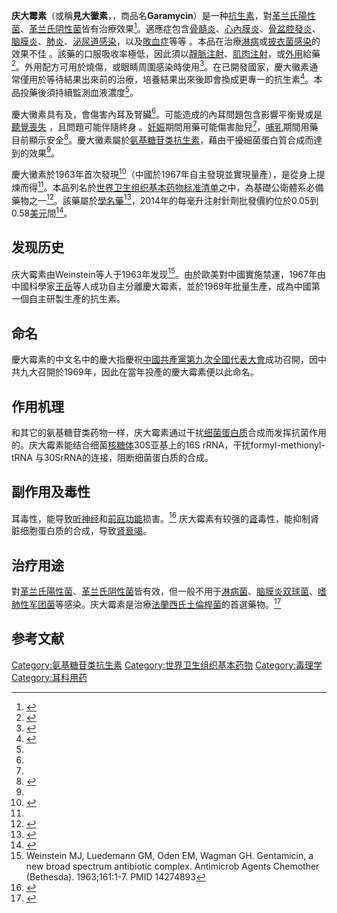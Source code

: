 {{medical}}{{Drugbox
| Verifiedfields = changed
| verifiedrevid = 443833957
| IUPAC_name = (3''R'',4''R'',5''R'')-2-{[(1''S'',2''S'',3''R'',4''S'',6''R'')-4,6-<br />diamino-3-{[(2''R'',3''R'',6''S'')-<br />3-amino-6-[(1''R'')-<br />1-(methylamino)ethyl]oxan-2-yl]oxy}-<br />2-hydroxycyclohexyl]oxy}-5-methyl-<br />4-(methylamino)oxane-3,5-diol
| image = Gentamicin C2.svg
| image2 = Gentamicin.png
<!--Clinical data-->
| tradename = Cidomycin, Septopal, Genticyn, Garamycin, others
| Drugs.com = {{drugs.com|monograph|gentamicin-sulfate}}
| MedlinePlus = a682275
| pregnancy_category = D
| legal_status = Rx only
| routes_of_administration = [[靜脈注射|靜脈注射]]、[[眼藥水|眼藥水]]、[[肌肉注射|肌肉注射]]、[[外用藥物|外用]]
<!--Pharmacokinetic data-->
| bioavailability = 口服较低
| protein_bound = 0-10%
| elimination_half-life = 2 小時
| excretion = 肾
<!--Identifiers-->
| CAS_number_Ref = {{cascite|correct|??}}
| CAS_number = 1403-66-3
| ATC_prefix = D06
| ATC_suffix = AX07
| ATC_supplemental =  {{ATC|J01|GB03}} {{ATC|S01|AA11}} {{ATC|S02|AA14}} {{ATC|S03|AA06}} {{ATCvet|A07|AA91}} {{ATCvet|G01|AA91}} {{ATCvet|G51|AA04}} {{ATCvet|J51|GB03}}
| PubChem = 3467
| IUPHAR_ligand = 2427
| DrugBank_Ref = {{drugbankcite|changed|drugbank}}
| DrugBank = DB00798
| ChemSpiderID_Ref = {{chemspidercite|correct|chemspider}}
| ChemSpiderID = 390067
| UNII_Ref = {{fdacite|correct|FDA}}
| UNII = T6Z9V48IKG
| KEGG_Ref = {{keggcite|correct|kegg}}
| KEGG = D08013
| ChEBI_Ref = {{ebicite|correct|EBI}}
| ChEBI = 27412
| ChEMBL_Ref = {{ebicite|correct|EBI}}
| ChEMBL = 195892
<!--Chemical data-->
| C=21 | H=43 | N=5 | O=7
| molecular_weight = 477.596 g/mol
| smiles = O[C@]3(C)[C@H](NC)[C@@H](O)[C@@H](O[C@H]2[C@H](N)C[C@H](N)[C@@H](O[C@H]1O[C@H](C(NC)C)CC[C@H]1N)[C@@H]2O)OC3
| StdInChI_Ref = {{stdinchicite|correct|chemspider}}
| StdInChI = 1S/C21H43N5O7/c1-9(25-3)13-6-5-10(22)19(31-13)32-16-11(23)7-12(24)17(14(16)27)33-20-15(28)18(26-4)21(2,29)8-30-20/h9-20,25-29H,5-8,22-24H2,1-4H3/t9?,10-,11+,12-,13+,14+,15-,16-,17+,18-,19-,20-,21+/m1/s1
| StdInChIKey_Ref = {{stdinchicite|correct|chemspider}}
| StdInChIKey = CEAZRRDELHUEMR-URQXQFDESA-N
}}
<!-- Definition and uses -->
'''庆大霉素'''（或稱'''見大黴素'''，'''{{lang|en|Gentamicin}}'''，商品名'''Garamycin'''）是一种[[抗細菌藥|抗生素]]，對[[革蘭氏陽性菌|革兰氏陽性菌]]、[[革蘭氏陰性菌|革兰氏阴性菌]]皆有治療效果<ref>{{Cite web|url=http://www.ktgh.com.tw/Medicament_tbDrug_Look.asp?CatID=65&ModuleType=&NewsID=944&Ordid=33252|title=GENTAMICIN（注射）INJ 80MG 2ML|accessdate=2018-05-21|author=|date=|work=|publisher=社團法人光田綜合醫院|language=zh-TW|archive-date=2018-05-22|archive-url=https://web.archive.org/web/20180522042637/http://www.ktgh.com.tw/Medicament_tbDrug_Look.asp?CatID=65&ModuleType=&NewsID=944&Ordid=33252|dead-url=no}}</ref>。適應症包含[[骨髓炎|骨髓炎]]、[[Endocarditis|心內膜炎]]、[[骨盆腔發炎|骨盆腔發炎]]、[[脑膜炎|脑膜炎]]、[[肺炎|肺炎]]、[[泌尿道感染|泌尿道感染]]，以及[[敗血症|敗血症]]等等<!-- <ref name=AHFS2015/> -->。本品在治療[[淋病|淋病]]或[[披衣菌感染|披衣菌感染]]的效果不佳<!-- <ref name=AHFS2015/> -->。該藥的口服吸收率極低，因此須以[[靜脈注射|靜脈注射]]、[[Intramuscular_injection|肌肉注射]]，或[[外用藥物|外用]]給藥<ref name="AHFS2015">{{cite web|url=http://www.drugs.com/monograph/gentamicin-sulfate.html|title=Gentamicin sulfate|accessdate=2015-08-15|publisher=The American Society of Health-System Pharmacists|archive-date=2015-08-16|archive-url=https://web.archive.org/web/20150816010048/http://www.drugs.com/monograph/gentamicin-sulfate.html|dead-url=no}}</ref>。外用配方可用於燒傷，或眼睛周圍感染時使用<ref>{{cite book|last1=Bartlett|first1=Jimmy|title=Clinical Ocular Pharmacology|date=2013|publisher=Elsevier|isbn=9781483193915|page=214|edition=s|url=https://books.google.ca/books?id=kA8lBQAAQBAJ&pg=PA214|access-date=2016-06-16|archive-date=2015-12-22|archive-url=https://web.archive.org/web/20151222132453/https://books.google.ca/books?id=kA8lBQAAQBAJ&pg=PA214|dead-url=no}}</ref>。在已開發國家，慶大黴素通常僅用於等待{{tsl|en|bacterial culture|細菌培養}}結果出來前的治療，培養結果出來後即會換成更專一的抗生素<ref name="ap01">{{cite journal |author1=Moulds, Robert |author2=Jeyasingham, Melanie |journal=Australian Prescriber |title=Gentamicin: a great way to start |date=October 2010 |issue=33 |pages=134–135 |url=http://www.australianprescriber.com/magazine/33/5/134/5 |deadurl=yes |archiveurl=https://web.archive.org/web/20110313150546/http://www.australianprescriber.com/magazine/33/5/134/5 |archivedate=2011-03-13 }}</ref>。本品投藥後須持續監測血液濃度<ref name=AHFS2015/>。

<!-- Side effects and mechanism -->
慶大黴素具有{{tsl|en|ototoxic|耳毒性}}及{{tsl|en|nephrotoxic|腎毒性}}，會傷害內耳及腎臟<ref name=AHFS2015/>。可能造成的內耳問題包含影響平衡覺或是[[聾|聽覺喪失]]<!-- <ref name=AHFS2015/> -->，且問題可能伴隨終身<!-- <ref name=AHFS2015/> -->。[[妊娠|妊娠]]期間用藥可能傷害胎兒<ref name=AHFS2015/>，[[母乳餵養|哺乳]]期間用藥目前顯示安全<ref name=GenB>{{cite web|title=Gentamicin use while breastfeeding|url=http://www.drugs.com/breastfeeding/gentamicin.html|accessdate=2015-08-15|archive-date=2015-09-06|archive-url=https://web.archive.org/web/20150906222610/http://www.drugs.com/breastfeeding/gentamicin.html|dead-url=no}}</ref>。慶大黴素屬於[[氨基糖苷类抗生素|氨基糖苷类抗生素]]，藉由干擾細菌蛋白質合成而達到{{tsl|en|bactericidal||殺菌}}的效果<ref name=AHFS2015/>。

<!-- Society and culture -->
慶大黴素於1963年首次發現<ref>{{cite book|last1=Pucci|first1=edited by Thomas Dougherty, Michael J.|last2=Weinstein|first2=Marvin J.|title=Handbook of antibiotic discovery and development|date=2011|publisher=Springer|location=New York|isbn=9781461413998|page=238|edition=2012|url=https://books.google.ca/books?id=E6Dv5XsXU-IC&pg=PA238|access-date=2016-06-16|archive-date=2016-03-11|archive-url=https://web.archive.org/web/20160311020543/https://books.google.ca/books?id=E6Dv5XsXU-IC&pg=PA238|dead-url=no}}</ref>（中國於1967年自主發現並實現量產），是從{{tsl|en|Micromonospora purpurea|絳紅小單孢菌}}身上提煉而得<ref name=AHFS2015/>。本品列名於[[世界卫生组织基本药物标准清单|世界卫生组织基本药物标准清单]]之中，為基礎公衛體系必備藥物之一<ref>{{cite web|title=WHO Model List of EssentialMedicines|url=http://apps.who.int/iris/bitstream/10665/93142/1/EML_18_eng.pdf?ua=1|work=World Health Organization|accessdate=2014-04-22|date=October 2013|archive-date=2014-04-23|archive-url=https://web.archive.org/web/20140423005004/http://apps.who.int/iris/bitstream/10665/93142/1/EML_18_eng.pdf?ua=1|dead-url=no}}</ref>。該藥屬於[[通用名药物|學名藥]]<ref>{{cite book|last1=Burchum|first1=Jacqueline|title=Lehne's pharmacology for nursing care|date=2014|publisher=Elsevier Health Sciences|isbn=9780323340267|page=1051|url=https://books.google.ca/books?id=C7_NBQAAQBAJ&pg=PA1052|access-date=2016-06-16|archive-date=2016-03-11|archive-url=https://web.archive.org/web/20160311015121/https://books.google.ca/books?id=C7_NBQAAQBAJ&pg=PA1052|dead-url=no}}</ref>，2014年的每毫升注射針劑批發價約位於0.05到0.58[[美元|美元]]間<ref>{{cite web|title=Gentamicin sulfate|url=http://erc.msh.org/dmpguide/resultsdetail.cfm?language=english&code=GEN10A&s_year=2014&year=2014&str=10%20mg%2Fml&desc=Gentamicin%20Sulfate&pack=new&frm=AMPOULE&rte=INJ&class_code2=06%2E2%2E2%2E&supplement=&class_name=%2806%2E2%2E2%2E%29Other%20antibacterials%3Cbr%3E|website=International Drug Price Indicator Guide|accessdate=2015-08-15}}{{Dead link|date=2018年6月 |bot=InternetArchiveBot |fix-attempted=no }}</ref>。

== 发现历史 ==
庆大霉素由Weinstein等人于1963年发现<ref>Weinstein MJ, Luedemann GM, Oden EM, Wagman GH. Gentamicin, a new broad spectrum antibiotic complex. Antimicrob Agents Chemother (Bethesda). 1963;161:1-7. PMID 14274893</ref>。由於歐美對中國實施禁運，1967年由中國科學家[[王岳_(1915年)|王岳]]等人成功自主分離慶大霉素，並於1969年批量生產，成為中國第一個自主研製生產的抗生素。

== 命名 ==
慶大霉素的中文名中的慶大指慶祝[[中國共產黨第九次全國代表大會|中國共產黨第九次全國代表大會]]成功召開，因中共九大召開於1969年，因此在當年投產的慶大霉素便以此命名。

== 作用机理 ==
和其它的氨基糖苷类药物一样，庆大霉素通过干扰[[细菌|细菌]][[蛋白质|蛋白质]]合成而发挥抗菌作用的。庆大霉素能结合细菌[[核糖体|核糖体]]30S亚基上的16S rRNA，干扰formyl-methionyl-tRNA 与30SrRNA的连接，阻断细菌蛋白质的合成。

== 副作用及毒性 ==
耳毒性，能导致[[听神经|听神经]]和[[前庭功能|前庭功能]]损害。<ref>{{cite web |author1=蘇湘雲 |title=使用慶大黴素小心傷耳 |url=http://www.cpmda.org.tw/news_show_n1.php?news_id=4728 |website=中華民國製藥發展協會 |publisher=台灣新生報 |accessdate=2022-06-07}}</ref>
庆大霉素有较强的[[肾|肾]]毒性，能抑制肾脏细胞蛋白质的合成，导致[[肾衰竭|肾衰竭]]。

== 治疗用途 ==
對[[革蘭氏陽性菌|革兰氏陽性菌]]、[[革蘭氏陰性菌|革兰氏阴性菌]]皆有效，但一般不用于[[淋病菌|淋病菌]]、[[脑膜炎双球菌|脑膜炎双球菌]]、[[嗜肺性军团菌|嗜肺性军团菌]]等感染。庆大霉素是治療[[法蘭西氏土倫桿菌|法蘭西氏土倫桿菌]]的首選藥物。<ref>{{Cite book|url=https://www.worldcat.org/oclc/914223501|title=Medical Microbiology|last=R.,|first=Murray, Patrick|last2=A.,|first2=Pfaller, Michael|publisher=Elsevier|year=2015|isbn=9780323299565|edition=8th edition|location=Philadelphia, PA|pages=|chapter=Miscellaneous Gram-Negative Rods|oclc=914223501}}</ref>

==参考文献==
{{Reflist}}

{{Antibiotics and chemotherapeutics for dermatological use}}
{{蛋白质合成抑制剂类抗生素}}
{{Otologicals}}
{{国家基本药物目录/抗微生物药}}

[[Category:氨基糖苷类抗生素|Category:氨基糖苷类抗生素]]
[[Category:世界卫生组织基本药物|Category:世界卫生组织基本药物]]
[[Category:毒理学|Category:毒理学]]
[[Category:耳科用药|Category:耳科用药]]